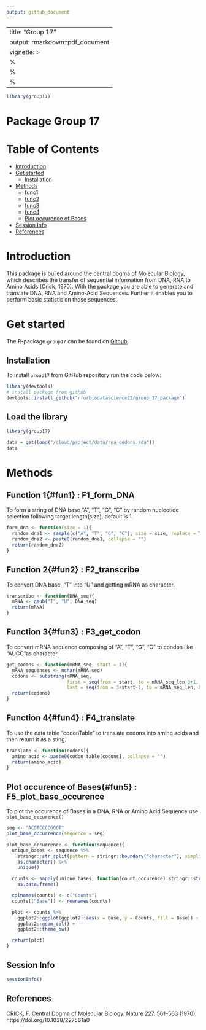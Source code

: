 ```yaml
---
output: github_document
---
```


---
title: "Group 17"
output: rmarkdown::pdf_document
vignette: >
  %\VignetteIndexEntry{vignette}
  %\VignetteEngine{knitr::rmarkdown}
  %\VignetteEncoding{UTF-8}
---
```r
library(group17)
```
# Package Group 17

# Table of Contents

- [Introduction](#intro)
- [Get started](#start)
  - [Installation](#inst)
- [Methods](#methods)
  - [func1](#fun1)
  - [func2](#fun2)
  - [func3](#fun3)
  - [func4](#fun4)
  - [Plot occurence of Bases](#fun5)
- [Session Info](#session)
- [References](#ref)

# Introduction{#intro}

This package is builed around the central dogma of Molecular Biology, which describes the transfer of sequential information from DNA, RNA to Amino Acids (Crick, 1970).
With the package you are able to generate and translate DNA, RNA and Amino-Acid Sequences.
Further it enables you to perform basic statistic on those sequences.

# Get started{#start}

The R-package `group17` can be found on [Github](https://github.com/rforbiodatascience22/group_17_package).

## Installation{#inst}

To install `group17` from GitHub repository run the code below:
```r
library(devtools)
# install package from github
devtools::install_github("rforbiodatascience22/group_17_package")
```

## Load the library

```r
library(group17)
```

```r
data = get(load("/cloud/project/data/rna_codons.rda"))
data
```

# Methods{#methods}
## Function 1{#fun1} : F1_form_DNA
To form a string of DNA base "A", "T", "G", "C" by random nucleotide selection following target length(size), default is 1.

```r
form_dna <- function(size = 1){
  random_dna1 <- sample(c("A", "T", "G", "C"), size = size, replace = TRUE)
  random_dna2 <- paste0(random_dna1, collapse = "")
  return(random_dna2)
}

```

## Function 2{#fun2} : F2_transcribe
To convert DNA base, "T" into "U" and getting mRNA as character.

```r
transcribe <- function(DNA_seq){
  mRNA <- gsub("T", "U", DNA_seq)
  return(mRNA)
}
```

## Function 3{#fun3} : F3_get_codon
To convert mRNA sequence composing of "A", "T", "G", "C" to condon like "AUGC"as character.

```r
get_codons <- function(mRNA_seq, start = 1){
  mRNA_sequences <- nchar(mRNA_seq)
  codons <- substring(mRNA_seq,
                      first = seq(from = start, to = mRNA_seq_len-3+1, by = 3),
                      last = seq(from = 3+start-1, to = mRNA_seq_len, by = 3))
  return(codons)
}
```

## Function 4{#fun4} : F4_translate
To use the data table "codonTable" to translate codons into amino acids and then return it as a sting.

```r
translate <- function(codons){
  amino_acid <- paste0(codon_table[codons], collapse = "")
  return(amino_acid)
}

```

## Plot occurence of Bases{#fun5} : F5_plot_base_occurence
To plot the occurence of Bases in a DNA, RNA or Amino Acid Sequence use `plot_base_occurence()`


```r
seq <- "ACGTCCCCGGGT"
plot_base_occurrence(sequence = seq)
```

```r
plot_base_occurrence <- function(sequence){
  unique_bases <- sequence %>%
    stringr::str_split(pattern = stringr::boundary("character"), simplify = TRUE) %>%
    as.character() %>%
    unique()

  counts <- sapply(unique_bases, function(count_occurence) stringr::str_count(string = sequence, pattern =  count_occurence)) %>%
    as.data.frame()

  colnames(counts) <- c("Counts")
  counts[["Base"]] <- rownames(counts)

  plot <- counts %>%
    ggplot2::ggplot(ggplot2::aes(x = Base, y = Counts, fill = Base)) +
    ggplot2::geom_col() +
    ggplot2::theme_bw()

  return(plot)
}
```

## Session Info{#session}

```r
sessionInfo()
```

## References{#ref}

CRICK, F. Central Dogma of Molecular Biology. Nature 227, 561–563 (1970). https://doi.org/10.1038/227561a0

